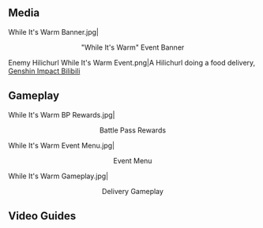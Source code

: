 {{EventTabs}}
==Media==
<gallery hideaddbutton="true" captionalign="center">
While It's Warm Banner.jpg|<center>"While It's Warm" Event Banner</center>
Enemy Hilichurl While It's Warm Event.png|A Hilichurl doing a food delivery, [https://t.bilibili.com/100755050?type=2 Genshin Impact Bilibili]
</gallery>

==Gameplay==
<gallery hideaddbutton="true" captionalign="center">
While It's Warm BP Rewards.jpg|<center>Battle Pass Rewards</center>
While It's Warm Event Menu.jpg|<center>Event Menu</center>
While It's Warm Gameplay.jpg|<center>Delivery Gameplay</center>
</gallery>

==Video Guides==
{{EVT
|video1   = https://youtu.be/BcZD_FSoCsE
|caption1 = Day 1

|video2   = https://youtu.be/KNDyU63IyY8
|caption2 = Day 2

|video3   = https://youtu.be/1mlZc1muvGc
|caption3 = Day 3

|video4   = https://youtu.be/fhbvadwTuTw
|caption4 = Day 4

|video5   = https://youtu.be/XxjNoKhOm9o
|caption5 = Day 5

|video6   = https://youtu.be/Tsicu_CYYVA
|caption6 = Day 6

|video7   = https://youtu.be/FYHqYdSWxqU
|caption7 = Day 7
}}